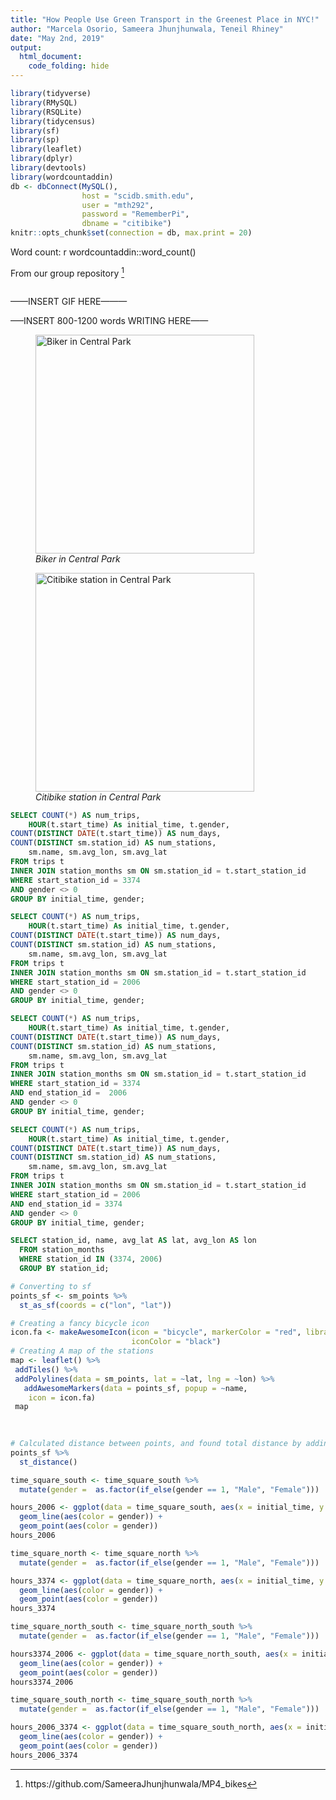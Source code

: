 ```yaml
---
title: "How People Use Green Transport in the Greenest Place in NYC!"
author: "Marcela Osorio, Sameera Jhunjhunwala, Teneil Rhiney"
date: "May 2nd, 2019"
output: 
  html_document:
    code_folding: hide
---
```

```r
library(tidyverse)
library(RMySQL)
library(RSQLite)
library(tidycensus)
library(sf)
library(sp)
library(leaflet)
library(dplyr)
library(devtools)
library(wordcountaddin)
db <- dbConnect(MySQL(), 
                host = "scidb.smith.edu", 
                user = "mth292", 
                password = "RememberPi", 
                dbname = "citibike")
knitr::opts_chunk$set(connection = db, max.print = 20)
```

Word count: r wordcountaddin::word_count()


From our group repository [^1]

```r

```


------INSERT GIF HERE---------

-----INSERT 800-1200 words WRITING HERE------


![*Biker in Central Park*](https://media-cdn.tripadvisor.com/media/photo-s/11/ee/e7/93/central-park.jpg){width=350}




![*Citibike station in Central Park*](https://s3.amazonaws.com/bklyner/bklyner/wp-content/uploads/2015/07/fgf_citibike_park.jpg){width=350}




```sql
SELECT COUNT(*) AS num_trips, 
    HOUR(t.start_time) As initial_time, t.gender, 
COUNT(DISTINCT DATE(t.start_time)) AS num_days, 
COUNT(DISTINCT sm.station_id) AS num_stations,
    sm.name, sm.avg_lon, sm.avg_lat
FROM trips t
INNER JOIN station_months sm ON sm.station_id = t.start_station_id
WHERE start_station_id = 3374
AND gender <> 0 
GROUP BY initial_time, gender;
```
 
```sql
SELECT COUNT(*) AS num_trips, 
    HOUR(t.start_time) As initial_time, t.gender, 
COUNT(DISTINCT DATE(t.start_time)) AS num_days, 
COUNT(DISTINCT sm.station_id) AS num_stations,
    sm.name, sm.avg_lon, sm.avg_lat
FROM trips t
INNER JOIN station_months sm ON sm.station_id = t.start_station_id
WHERE start_station_id = 2006
AND gender <> 0 
GROUP BY initial_time, gender;
```


```sql
SELECT COUNT(*) AS num_trips, 
    HOUR(t.start_time) As initial_time, t.gender, 
COUNT(DISTINCT DATE(t.start_time)) AS num_days, 
COUNT(DISTINCT sm.station_id) AS num_stations,
    sm.name, sm.avg_lon, sm.avg_lat
FROM trips t
INNER JOIN station_months sm ON sm.station_id = t.start_station_id
WHERE start_station_id = 3374
AND end_station_id =  2006
AND gender <> 0 
GROUP BY initial_time, gender;
```

```sql
SELECT COUNT(*) AS num_trips, 
    HOUR(t.start_time) As initial_time, t.gender, 
COUNT(DISTINCT DATE(t.start_time)) AS num_days, 
COUNT(DISTINCT sm.station_id) AS num_stations,
    sm.name, sm.avg_lon, sm.avg_lat
FROM trips t
INNER JOIN station_months sm ON sm.station_id = t.start_station_id
WHERE start_station_id = 2006
AND end_station_id = 3374
AND gender <> 0 
GROUP BY initial_time, gender;
```

```sql
SELECT station_id, name, avg_lat AS lat, avg_lon AS lon
  FROM station_months 
  WHERE station_id IN (3374, 2006)
  GROUP BY station_id;
```

```r
# Converting to sf
points_sf <- sm_points %>% 
  st_as_sf(coords = c("lon", "lat"))

# Creating a fancy bicycle icon
icon.fa <- makeAwesomeIcon(icon = "bicycle", markerColor = "red", library = "fa",
                           iconColor = "black")
# Creating A map of the stations 
map <- leaflet() %>%
 addTiles() %>%
 addPolylines(data = sm_points, lat = ~lat, lng = ~lon) %>%
   addAwesomeMarkers(data = points_sf, popup = ~name,
    icon = icon.fa)
 map
 
 
``` 


```r
# Calculated distance between points, and found total distance by adding values in matrix
points_sf %>%
  st_distance()
```


```r
time_square_south <- time_square_south %>%
  mutate(gender =  as.factor(if_else(gender == 1, "Male", "Female")))

hours_2006 <- ggplot(data = time_square_south, aes(x = initial_time, y = num_trips)) +
  geom_line(aes(color = gender)) +
  geom_point(aes(color = gender))
hours_2006
```

```r
time_square_north <- time_square_north %>%
  mutate(gender =  as.factor(if_else(gender == 1, "Male", "Female")))

hours_3374 <- ggplot(data = time_square_north, aes(x = initial_time, y = num_trips)) +
  geom_line(aes(color = gender)) +
  geom_point(aes(color = gender))
hours_3374
```

```r
time_square_north_south <- time_square_north_south %>%
  mutate(gender =  as.factor(if_else(gender == 1, "Male", "Female")))

hours3374_2006 <- ggplot(data = time_square_north_south, aes(x = initial_time, y = num_trips)) +
  geom_line(aes(color = gender)) + 
  geom_point(aes(color = gender))
hours3374_2006
```

```r
time_square_south_north <- time_square_south_north %>%
  mutate(gender =  as.factor(if_else(gender == 1, "Male", "Female")))

hours_2006_3374 <- ggplot(data = time_square_south_north, aes(x = initial_time, y = num_trips)) +
  geom_line(aes(color = gender)) + 
  geom_point(aes(color = gender))
hours_2006_3374
```

[^1]: https://github.com/SameeraJhunjhunwala/MP4_bikes
